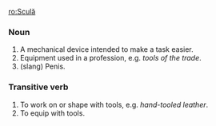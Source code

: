 [[ro:Sculă]]
===Noun===

# A mechanical device intended to make a task easier.
# Equipment used in a profession, e.g. ''tools of the trade''.
# (slang) Penis.

===Transitive verb===

# To work on or shape with tools, e.g. ''hand-tooled leather''.
# To equip with tools.